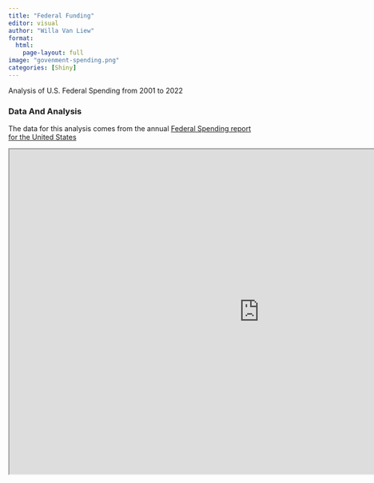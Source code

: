 ```yaml
---
title: "Federal Funding"
editor: visual
author: "Willa Van Liew"
format: 
  html:
    page-layout: full
image: "govenment-spending.png"
categories: [Shiny]
---
```


Analysis of U.S. Federal Spending from 2001 to 2022


### Data And Analysis 
The data for this analysis comes from the annual  <a href="https://fiscaldata.treasury.gov/datasets/u-s-government-financial-report/statements-of-changes-in-social-insurance-amounts" target="_blank">Federal Spending report for the United States</a>

<iframe src="https://fedspending-xdki2s23xq-wl.a.run.app/" width="1000" height="650" allowfullscreen="true">

